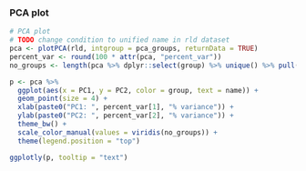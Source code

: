 ### PCA plot

```r
# PCA plot
# TODO change condition to unified name in rld dataset
pca <- plotPCA(rld, intgroup = pca_groups, returnData = TRUE)
percent_var <- round(100 * attr(pca, "percent_var"))
no_groups <- length(pca %>% dplyr::select(group) %>% unique() %>% pull())

p <- pca %>%
  ggplot(aes(x = PC1, y = PC2, color = group, text = name)) +
  geom_point(size = 4) +
  xlab(paste0("PC1: ", percent_var[1], "% variance")) +
  ylab(paste0("PC2: ", percent_var[2], "% variance")) +
  theme_bw() +
  scale_color_manual(values = viridis(no_groups)) +
  theme(legend.position = "top")

ggplotly(p, tooltip = "text")
```
